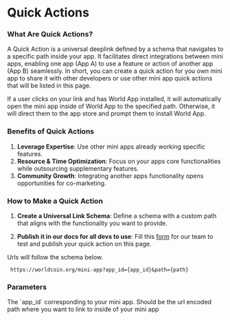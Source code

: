# Quick Actions

### **What Are Quick Actions?**

A Quick Action is a universal deeplink defined by a schema that navigates to a specific path inside your app.
It facilitates direct integrations between mini apps, enabling one app (App A) to use a feature or action of another app (App B) seamlessly.
In short, you can create a quick action for you own mini app to share it with other developers or use other mini app quick actions that will be listed in this page.

<Note type="info">
	If a user clicks on your link and has World App installed, it will automatically open the mini app inside of World
	App to the specified path. Otherwise, it will direct them to the app store and prompt them to install World App.
</Note>

### **Benefits of Quick Actions**

1. **Leverage Expertise**: Use other mini apps already working specific features.
2. **Resource & Time Optimization**: Focus on your apps core functionalities while outsourcing supplementary features.
3. **Community Growth**: Integrating another apps functionality opens opportunities for co-marketing.

### **How to Make a Quick Action**

1. **Create a Universal Link Schema**: Define a schema with a custom path that aligns with the functionality you want to provide.

2. **Publish it in our docs for all devs to use**: Fill this [form](https://forms.gle/UBcKMrnxtyxqX4dq6) for our team to test and publish your quick action on this page.

Urls will follow the schema below.

```
 https://worldcoin.org/mini-app?app_id={app_id}&path={path}
```

### Parameters

<Properties>
	<Property name="app_id" type="string" required={true}>
		The `app_id` corresponding to your mini app.
	</Property>
	<Property name="path" type="string">
		Should be the url encoded path where you want to link to inside of your mini app
	</Property>
</Properties>
